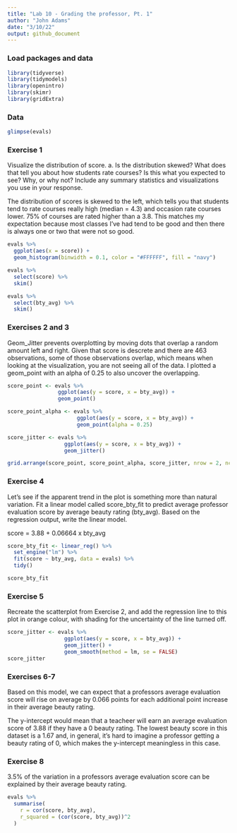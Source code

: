 ```yaml
---
title: "Lab 10 - Grading the professor, Pt. 1"
author: "John Adams"
date: "3/10/22"
output: github_document
---
```


### Load packages and data

```r
library(tidyverse) 
library(tidymodels)
library(openintro)
library(skimr)
library(gridExtra)
```

### Data
```r
glimpse(evals)
```

### Exercise 1
Visualize the distribution of score. 
a. Is the distribution skewed? What does that tell you about how students rate courses? Is this what you expected to see? Why, or why not? Include any summary statistics and visualizations you use in your response.

The distribution of scores is skewed to the left, which tells you that students tend to rate courses really high (median = 4.3) and occasion rate courses lower. 75% of courses are rated higher than a 3.8. This matches my expectation because most classes I've had tend to be good and then there is always one or two that were not so good. 

```r
evals %>%
  ggplot(aes(x = score)) +
  geom_histogram(binwidth = 0.1, color = "#FFFFFF", fill = "navy")

evals %>%
  select(score) %>%
  skim()

evals %>%
  select(bty_avg) %>%
  skim()
```



### Exercises 2 and 3

Geom_Jitter prevents overplotting by moving dots that overlap a random amount left and right. Given that score is descrete and there are 463 observations, some of those observations overlap, which means when looking at the visualization, you are not seeing all of the data. I plotted a geom_point with an alpha of 0.25 to also uncover the overlapping. 

```r
score_point <- evals %>%
                ggplot(aes(y = score, x = bty_avg)) +
                geom_point()

score_point_alpha <- evals %>%
                      ggplot(aes(y = score, x = bty_avg)) +
                      geom_point(alpha = 0.25)

score_jitter <- evals %>%
                  ggplot(aes(y = score, x = bty_avg)) +
                  geom_jitter()

grid.arrange(score_point, score_point_alpha, score_jitter, nrow = 2, ncol = 2)

```

### Exercise 4 
Let’s see if the apparent trend in the plot is something more than natural variation. Fit a linear model called score_bty_fit to predict average professor evaluation score by average beauty rating (bty_avg). Based on the regression output, write the linear model.

score = 3.88 + 0.06664 x bty_avg

```r

score_bty_fit <- linear_reg() %>%
  set_engine("lm") %>%
  fit(score ~ bty_avg, data = evals) %>%
  tidy()

score_bty_fit

```
### Exercise 5
Recreate the scatterplot from Exercise 2, and add the regression line to this plot in orange colour, with shading for the uncertainty of the line turned off.

```r
score_jitter <- evals %>%
                  ggplot(aes(y = score, x = bty_avg)) +
                  geom_jitter() +
                  geom_smooth(method = lm, se = FALSE)
score_jitter

```

### Exercises 6-7

Based on this model, we can expect that a professors average evaluation score will rise on average by 0.066 points for each additional point increase in their average beauty rating. 

The y-intercept would mean that a teacheer will earn an average evaluation score of 3.88 if they have a 0 beauty rating. The lowest beauty score in this dataset is a 1.67 and, in general, it's hard to imagine a professor getting a beauty rating of 0, which makes the y-intercept meaningless in this case. 

### Exercise 8 

3.5% of the variation in a professors average evaluation score can be explained by their average beauty rating. 

```r

evals %>%
  summarise(
    r = cor(score, bty_avg), 
    r_squared = (cor(score, bty_avg))^2
  )

```


